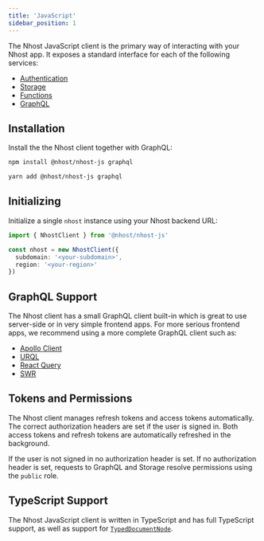 ```yaml
---
title: 'JavaScript'
sidebar_position: 1
---
```



The Nhost JavaScript client is the primary way of interacting with your Nhost app. It exposes a standard interface for each of the following services:

- [Authentication](/reference/javascript/auth)
- [Storage](/reference/javascript/storage)
- [Functions](/reference/javascript/nhost-js/functions)
- [GraphQL](/reference/javascript/nhost-js/graphql)

## Installation

Install the the Nhost client together with GraphQL:

<Tabs groupId="package-manager">
  <TabItem value="npm" label="npm" default>

```bash
npm install @nhost/nhost-js graphql
```

  </TabItem>
  <TabItem value="yarn" label="Yarn">

```bash
yarn add @nhost/nhost-js graphql
```

  </TabItem>
</Tabs>

## Initializing

Initialize a single `nhost` instance using your Nhost backend URL:

```ts title=utils/nhost.ts
import { NhostClient } from '@nhost/nhost-js'

const nhost = new NhostClient({
  subdomain: '<your-subdomain>',
  region: '<your-region>'
})
```

## GraphQL Support

The Nhost client has a small GraphQL client built-in which is great to use server-side or in very simple frontend apps. For more serious frontend apps, we recommend using a more complete GraphQL client such as:

- [Apollo Client](https://www.apollographql.com/docs/react/)
- [URQL](https://formidable.com/open-source/urql/)
- [React Query](https://react-query.tanstack.com/graphql)
- [SWR](https://swr.vercel.app/docs/data-fetching#graphql)

## Tokens and Permissions

The Nhost client manages refresh tokens and access tokens automatically. The correct authorization headers are set if the user is signed in. Both access tokens and refresh tokens are automatically refreshed in the background.

If the user is not signed in no authorization header is set. If no authorization header is set, requests to GraphQL and Storage resolve permissions using the `public` role.

## TypeScript Support

The Nhost JavaScript client is written in TypeScript and has full TypeScript support, as well as support for [`TypedDocumentNode`](https://github.com/dotansimha/graphql-typed-document-node).
